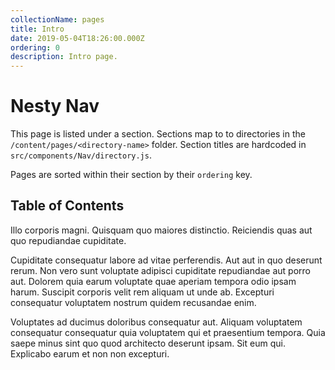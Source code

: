 ```yaml
---
collectionName: pages
title: Intro
date: 2019-05-04T18:26:00.000Z
ordering: 0
description: Intro page.
---
```


# Nesty Nav

This page is listed under a section. Sections map to to directories in the
`/content/pages/<directory-name>` folder. Section titles are
hardcoded in `src/components/Nav/directory.js`.

Pages are sorted within their section by their `ordering` key.


## Table of Contents

Illo corporis magni. Quisquam quo maiores distinctio. Reiciendis quas aut quo
repudiandae cupiditate.

Cupiditate consequatur labore ad vitae perferendis. Aut aut in quo deserunt
rerum. Non vero sunt voluptate adipisci cupiditate repudiandae aut porro aut.
Dolorem quia earum voluptate quae aperiam tempora odio ipsam harum. Suscipit
corporis velit rem aliquam ut unde ab. Excepturi consequatur voluptatem nostrum
quidem recusandae enim.

Voluptates ad ducimus doloribus consequatur aut. Aliquam voluptatem consequatur
consequatur quia voluptatem qui et praesentium tempora. Quia saepe minus sint
quo quod architecto deserunt ipsam. Sit eum qui. Explicabo earum et non non
excepturi.
